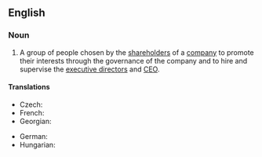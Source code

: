 ==English==
{{wikipedia}}

===Noun===
{{en-noun}}

# A group of people chosen by the [[shareholder]]s of a [[company]] to promote their interests through the governance of the company and to hire and supervise the [[executive director]]s and [[CEO]].

====Translations====
{{trans-top|group}}
* Czech: {{t|cs|dozorčí rada|f}}
* French: {{t+|fr|conseil de surveillance|m}}
* Georgian: {{t|ka|სამეთვალყურეო საბჭო}}
{{trans-mid}}
* German: {{t+|de|Aufsichtsrat|m}}
* Hungarian: {{t+|hu|felügyelőbizottság}}
{{trans-bottom}}